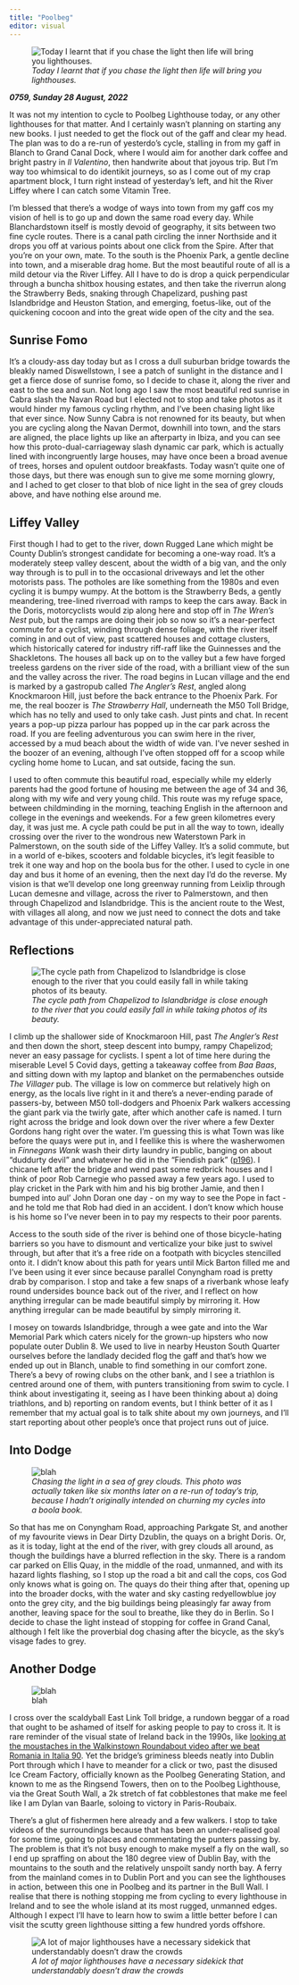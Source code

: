```yaml
---
title: "Poolbeg"
editor: visual
---
```


![*Today I learnt that if you chase the light then life will bring you lighthouses.*](images/poolbeg_lighthouse.png)

***0759, Sunday 28 August, 2022***

It was not my intention to cycle to Poolbeg Lighthouse today, or any other lighthouses for that matter. And I certainly wasn't planning on starting any new books. I just needed to get the flock out of the gaff and clear my head. The plan was to do a re-run of yesterdo's cycle, stalling in from my gaff in Blanch to Grand Canal Dock, where I would aim for another dark coffee and bright pastry in *Il Valentino*, then handwrite about that joyous trip. But I'm way too whimsical to do identikit journeys, so as I come out of my crap apartment block, I turn right instead of yesterday's left, and hit the River Liffey where I can catch some Vitamin Tree.

I'm blessed that there's a wodge of ways into town from my gaff cos my vision of hell is to go up and down the same road every day. While Blanchardstown itself is mostly devoid of geography, it sits between two fine cycle routes. There is a canal path circling the inner Northside and it drops you off at various points about one click from the Spire. After that you're on your own, mate. To the south is the Phoenix Park, a gentle decline into town, and a miserable drag home. But the most beautiful route of all is a mild detour via the River Liffey. All I have to do is drop a quick perpendicular through a buncha shitbox housing estates, and then take the riverrun along the Strawberry Beds, snaking through Chapelizard, pushing past Islandbridge and Heuston Station, and emerging, foetus-like, out of the quickening cocoon and into the great wide open of the city and the sea.

## Sunrise Fomo

It's a cloudy-ass day today but as I cross a dull suburban bridge towards the bleakly named Diswellstown, I see a patch of sunlight in the distance and I get a fierce dose of sunrise fomo, so I decide to chase it, along the river and east to the sea and sun. Not long ago I saw the most beautiful red sunrise in Cabra slash the Navan Road but I elected not to stop and take photos as it would hinder my famous cycling rhythm, and I've been chasing light like that ever since. Now Sunny Cabra is not renowned for its beauty, but when you are cycling along the Navan Dermot, downhill into town, and the stars are aligned, the place lights up like an afterparty in Ibiza, and you can see how this proto-dual-carriageway slash dynamic car park, which is actually lined with incongruently large houses, may have once been a broad avenue of trees, horses and opulent outdoor breakfasts. Today wasn't quite one of those days, but there was enough sun to give me some morning glowry, and I ached to get closer to that blob of nice light in the sea of grey clouds above, and have nothing else around me.

## Liffey Valley

First though I had to get to the river, down Rugged Lane which might be County Dublin's strongest candidate for becoming a one-way road. It's a moderately steep valley descent, about the width of a big van, and the only way through is to pull in to the occasional driveways and let the other motorists pass. The potholes are like something from the 1980s and even cycling it is bumpy wumpy. At the bottom is the Strawberry Beds, a gently meandering, tree-lined riverroad with ramps to keep the cars away. Back in the Doris, motorcyclists would zip along here and stop off in *The Wren's Nest* pub, but the ramps are doing their job so now so it's a near-perfect commute for a cyclist, winding through dense foliage, with the river itself coming in and out of view, past scattered houses and cottage clusters, which historically catered for industry riff-raff like the Guinnesses and the Shackletons. The houses all back up on to the valley but a few have forged treeless gardens on the river side of the road, with a brilliant view of the sun and the valley across the river. The road begins in Lucan village and the end is marked by a gastropub called *The Angler's Rest*, angled along Knockmaroon Hill, just before the back entrance to the Phoenix Park. For me, the real boozer is *The Strawberry Hall*, underneath the M50 Toll Bridge, which has no telly and used to only take cash. Just pints and chat. In recent years a pop-up pizza parlour has popped up in the car park across the road. If you are feeling adventurous you can swim here in the river, accessed by a mud beach about the width of wide van. I've never seshed in the boozer of an evening, although I've often stopped off for a scoop while cycling home home to Lucan, and sat outside, facing the sun.

I used to often commute this beautiful road, especially while my elderly parents had the good fortune of housing me between the age of 34 and 36, along with my wife and very young child. This route was my refuge space, between childminding in the morning, teaching English in the afternoon and college in the evenings and weekends. For a few green kilometres every day, it was just me. A cycle path could be put in all the way to town, ideally crossing over the river to the wondrous new Waterstown Park in Palmerstown, on the south side of the Liffey Valley. It's a solid commute, but in a world of e-bikes, scooters and foldable bicycles, it's legit feasible to trek it one way and hop on the boola bus for the other. I used to cycle in one day and bus it home of an evening, then the next day I'd do the reverse. My vision is that we'll develop one long greenway running from Leixlip through Lucan demesne and village, across the river to Palmerstown, and then through Chapelizod and Islandbridge. This is the ancient route to the West, with villages all along, and now we just need to connect the dots and take advantage of this under-appreciated natural path.

## Reflections

![*The cycle path from Chapelizod to Islandbridge is close enough to the river that you could easily fall in while taking photos of its beauty.*](images/river_bank_reflection_20220828_074235.jpg)

I climb up the shallower side of Knockmaroon Hill, past *The Angler's Rest* and then down the short, steep descent into bumpy, rampy Chapelizod; never an easy passage for cyclists. I spent a lot of time here during the miserable Level 5 Covid days, getting a takeaway coffee from *Baa Baas*, and sitting down with my laptop and blanket on the permabenches outside *The Villager* pub. The village is low on commerce but relatively high on energy, as the locals live right in it and there's a never-ending parade of passers-by, between M50 toll-dodgers and Phoenix Park walkers accessing the giant park via the twirly gate, after which another cafe is named. I turn right across the bridge and look down over the river where a few Dexter Gordons hang right over the water. I'm guessing this is what Town was like before the quays were put in, and I feellike this is where the washerwomen in *Finnegans Wank* wash their dirty laundry in public, banging on about "duddurty devil" and whatever he did in the "Fiendish park" ([p196](http://www.finwake.com/1024chapter8/1024finn8.htm)). I chicane left after the bridge and wend past some redbrick houses and I think of poor Rob Carnegie who passed away a few years ago. I used to play cricket in the Park with him and his big brother Jamie, and then I bumped into aul' John Doran one day - on my way to see the Pope in fact - and he told me that Rob had died in an accident. I don't know which house is his home so I've never been in to pay my respects to their poor parents.

Access to the south side of the river is behind one of those bicycle-hating barriers so you have to dismount and verticalize your bike just to swivel through, but after that it's a free ride on a footpath with bicycles stencilled onto it. I didn't know about this path for years until Mick Barton filled me and I've been using it ever since because parallel Conyngham road is pretty drab by comparison. I stop and take a few snaps of a riverbank whose leafy round undersides bounce back out of the river, and I reflect on how anything irregular can be made beautiful simply by mirroring it. How anything irregular can be made beautiful by simply mirroring it.

I mosey on towards Islandbridge, through a wee gate and into the War Memorial Park which caters nicely for the grown-up hipsters who now populate outer Dublin 8. We used to live in nearby Heuston South Quarter ourselves before the landlady decided flog the gaff and that's how we ended up out in Blanch, unable to find something in our comfort zone. There's a bevy of rowing clubs on the other bank, and I see a triathlon is centred around one of them, with punters transitioning from swim to cycle. I think about investigating it, seeing as I have been thinking about a) doing triathlons, and b) reporting on random events, but I think better of it as I remember that my actual goal is to talk shite about my own journeys, and I'll start reporting about other people's once that project runs out of juice. 

## Into Dodge

![*Chasing the light in a sea of grey clouds. This photo was actually taken like six months later on a re-run of today's trip, because I hadn't originally intended on churning my cycles into a boola book.*](images/luminescent_aperture_liffey.jpeg){alt="blah"}

So that has me on Conyngham Road, approaching Parkgate St, and another of my favourite views in Dear Dirty Dzublin, the quays on a bright Doris. Or, as it is today, light at the end of the river, with grey clouds all around, as though the buildings have a blurred reflection in the sky. There is a random car parked on Ellis Quay, in the middle of the road, unmanned, and with its hazard lights flashing, so I stop up the road a bit and call the cops, cos God only knows what is going on. The quays do their thing after that, opening up into the broader docks, with the water and sky casting redyellowblue joy onto the grey city, and the big buildings being pleasingly far away from another, leaving space for the soul to breathe, like they do in Berlin. So I decide to chase the light instead of stopping for coffee in Grand Canal, although I felt like the proverbial dog chasing after the bicycle, as the sky's visage fades to grey.

## Another Dodge

![blah](images/ice_cream_factory_and_harbour_yoke_compressed.png){alt="blah"}

I cross over the scaldyball East Link Toll bridge, a rundown beggar of a road that ought to be ashamed of itself for asking people to pay to cross it. It is rare reminder of the visual state of Ireland back in the 1990s, like [looking at the moustaches in the Walkinstown Roundabout video after we beat Romania in Italia 90](https://www.youtube.com/watch?v=fEkc8dGF2ds&pp=ygUgd2Fsa2luc3Rvd24gcm91bmRhYm91dCBpdGFsaWEgOTA%3D). Yet the bridge's griminess bleeds neatly into Dublin Port through which I have to meander for a click or two, past the disused Ice Cream Factory, officially known as the Poolbeg Generating Station, and known to me as the Ringsend Towers, then on to the Poolbeg Lighthouse, via the Great South Wall, a 2k stretch of fat cobblestones that make me feel like I am Dylan van Baarle, soloing to victory in Paris-Roubaix.

There's a glut of fishermen here already and a few walkers. I stop to take videos of the surroundings because that has been an under-realised goal for some time, going to places and commentating the punters passing by. The problem is that it's not busy enough to make myself a fly on the wall, so I end up spraffing on about the 180 degree view of Dublin Bay, with the mountains to the south and the relatively unspoilt sandy north bay. A ferry from the mainland comes in to Dublin Port and you can see the lighthouses in action, between this one in Poolbeg and its partner in the Bull Wall. I realise that there is nothing stopping me from cycling to every lighthouse in Ireland and to see the whole island at its most rugged, unmanned edges. Although I expect I'll have to learn how to swim a little better before I can visit the scutty green lighthouse sitting a few hundred yords offshore.

![*A lot of major lighthouses have a necessary sidekick that understandably doesn't draw the crowds*](images/north_bull_lighthouse.png)
